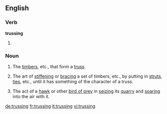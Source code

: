 ==English==

===Verb===
'''trussing'''

# {{present participle of|truss}}

===Noun===
{{en-noun}}

# {{context|architecture|engineering|lang=en}} The [[timber]]s, etc., that form a [[truss]].
#: {{rfquotek|Weale}}
# The art of [[stiffen]]ing or [[brace|bracing]] a set of timbers, etc., by putting in [[strut]]s, [[tie]]s, etc., until it has something of the character of a truss.
# {{context|obsolete|lang=en}} The act of a [[hawk]] or other [[bird of prey]] in [[seize|seizing]] its [[quarry]] and [[soar]]ing into the air with it.

[[de:trussing]]
[[fr:trussing]]
[[it:trussing]]
[[vi:trussing]]